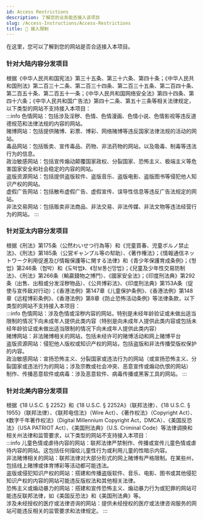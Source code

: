 ```yaml
---
id: Access Restrictions
description: 了解您的业务能否接入该项目
slug: /Access-Instructions/Access-Restrictions
title: 🔌 接入限制
---
```



在这里，您可以了解到您的网站是否合适接入本项目。

### 针对大陆内容分发项目
根据《中华人民共和国宪法》第三十五条、第三十六条、第四十条；《中华人民共和国刑法》第二百三十二条、第二百三十四条、第二百三十五条、第二百四十条、第二百五十条、第二百五十一条；《中华人民共和国网络安全法》第四十四条、第四十六条；《中华人民共和国广告法》第四十二条、第五十三条等相关法律规定，以下类型的网站不支持接入本项目：  
:::info
色情网站：包括涉及淫秽、色情、色情漫画、色情小说、色情影视等违反道德规范和法律法规的内容的网站。  
赌博网站：包括提供赌博、彩票、博彩、网络赌博等违反国家法律法规的活动的网站。  
毒品网站：包括贩卖、宣传毒品、药物、非法药物的网站，以及吸毒、制毒等违法行为的信息。  
政治敏感网站：包括宣传煽动颠覆国家政权、分裂国家、恐怖主义、极端主义等危害国家安全和社会稳定的内容的网站。  
盗版资源网站：包括提供盗版软件、盗版音乐、盗版电影、盗版图书等侵犯他人知识产权的网站。  
虚假广告网站：包括散布虚假广告、虚假宣传、误导性信息等违反广告法规定的网站。  
非法交易网站：包括贩卖非法商品、非法交易、非法传媒、非法文物等违法经营行为的网站。
:::

### 针对亚太内容分发项目
根据《刑法》第175条（公然わいせつ行為等）和《児童買春、児童ポルノ禁止法》、《刑法》第185条（公営ギャンブル等の幇助）、《著作権法》；《情報通信ネットワーク利用促進及び情報保護等に関する法律》和《青少年保護育成条例》；《형법》第246条（협박）和《도박법》、《정보통신망법》；《兒童及少年性交易防制法》、《刑法》第266条（輸贏錢物之博鬥）、《國家安全法》；《印度刑法典》第292条（出售、出租或分发淫秽物品）、《公共博彩法》、《印度刑法典》第153A条（促使与宣传敌对行动）；《香港法例》第147章《儿童保护条例》、《香港法例》第148章《远程博彩条例》、《香港法例》第8章《防止恐怖活动条例》等法律条款，以下类型的网站不支持接入本项目：  
:::info
色情网站：涉及色情或淫秽内容的网站，特别是未经年龄验证或未做出适当限制的情况下向未成年人提供此类内容（特别是向未成年人提供此类内容或包括未经年龄验证或未做出适当限制的情况下向未成年人提供此类内容）  
赌博网站：非法赌博相关的网站，包括未经许可的赌博活动和网上赌博平台  
盗版资源网站：侵犯他人版权或知识产权的网站，包括盗版和非法传播受版权保护的内容。  
政治敏感网站：宣扬恐怖主义、分裂国家或违法行为的网站（或宣扬恐怖主义、分裂国家或违法行为的网站；涉及宗教或社会冲突、恶意宣传或煽动仇恨的网站）  
制作、传播恶意软件或病毒：涉及恶意软件、病毒传播或黑客工具的网站。
:::

### 针对北美内容分发项目
根据《18 U.S.C. § 2252》和《18 U.S.C. § 2252A》（联邦法律）、《18 U.S.C. § 1955》（联邦法律）、《联邦电信法》（Wire Act）、《著作权法》（Copyright Act）、《数字千年著作权法》（Digital Millennium Copyright Act，DMCA）、《美国反恐法》（USA PATRIOT Act）、《美国刑法典》（U.S. Criminal Code）等法律调换和相关州法律和监管要求，以下类型的网站不支持接入本项目：  
:::info
儿童色情或虐待内容的网站：联邦法律严禁制作、传播或宣传儿童色情或虐待内容的网站。这包括任何描绘儿童性行为或利用儿童的性暗示内容。  
非法赌博相关的网站：联邦法律对大部分形式的网上赌博有严格限制。在某些州，包括线上赌博或体育博彩等活动都可能违法。  
盗版或侵犯知识产权的网站：搭建和传播盗版软件、音乐、电影、图书或其他侵犯知识产权的内容的网站可能违反版权法和其他相关法律。  
恐怖主义或煽动暴力的网站：搭建和宣传恐怖主义、煽动暴力行为或犯罪的网站可能违反联邦法律，如《美国反恐法》和《美国刑法典》等。  
涉及未经授权的医疗或法律咨询的网站：提供未经授权的医疗或法律咨询服务的网站可能违反相关的监管要求和法律规定。
:::